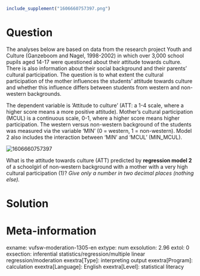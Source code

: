```r
include_supplement("1606660757397.png")
```

Question
========
The analyses below are based on data from the research project Youth and
Culture (Ganzeboom and Nagel, 1998-2002) in which over 3,000 school
pupils aged 14-17 were questioned about their attitude towards culture.
There is also information about their social background and their
parents' cultural participation. The question is to what extent the
cultural participation of the mother influences the students' attitude
towards culture and whether this influence differs between students from
western and non-western backgrounds.  
  
The dependent variable is 'Attitude to culture' (ATT: a 1-4 scale, where
a higher score means a more positive attitude). Mother's cultural
participation (MCUL) is a continuous scale, 0-1, where a higher score
means higher participation. The western versus non-western background of
the students was measured via the variable 'MIN' (0 = western, 1 =
non-western). Model 2 also includes the interaction between 'MIN' and
'MCUL' (MIN\_MCUL).  
  
  
<img src="1606660757397.png" class="fr-fic fr-dii tvcss_2"
alt="1606660757397" />  
  
What is the attitude towards culture (ATT) predicted by **regression
model 2** of a schoolgirl of non-western background with a mother with a
very high cultural participation (1)? *Give only a number in two decimal
places (nothing else).*


Solution
========











Meta-information
================
exname: vufsw-moderation-1305-en
extype: num
exsolution: 2.96
extol: 0
exsection: inferential statistics/regression/multiple linear regression/moderation
exextra[Type]: interpreting output
exextra[Program]: calculation
exextra[Language]: English
exextra[Level]: statistical literacy

